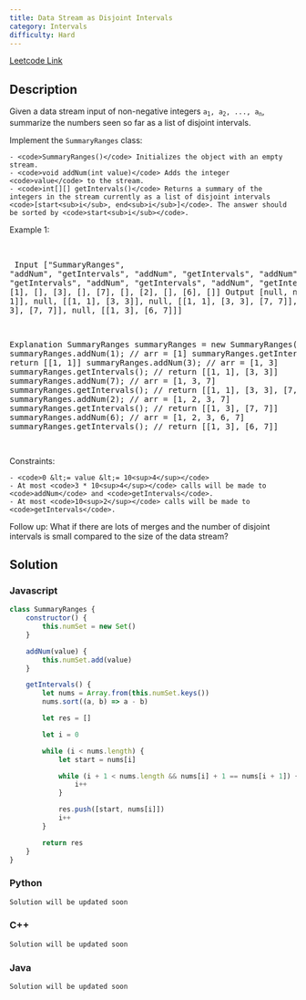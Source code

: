 ```yaml
---
title: Data Stream as Disjoint Intervals
category: Intervals
difficulty: Hard
---
```


<Callout>

[Leetcode Link](https://leetcode.com/problems/data-stream-as-disjoint-intervals)

</Callout>

## Description

Given a data stream input of non-negative integers <code>a<sub>1</sub>, a<sub>2</sub>, ..., a<sub>n</sub></code>, summarize the numbers seen so far as a list of disjoint intervals.

Implement the <code>SummaryRanges</code> class:

    - <code>SummaryRanges()</code> Initializes the object with an empty stream.
    - <code>void addNum(int value)</code> Adds the integer <code>value</code> to the stream.
    - <code>int[][] getIntervals()</code> Returns a summary of the integers in the stream currently as a list of disjoint intervals <code>[start<sub>i</sub>, end<sub>i</sub>]</code>. The answer should be sorted by <code>start<sub>i</sub></code>.

Example 1:

<br /><pre className="overflow-x-auto">
Input
[&quot;SummaryRanges&quot;, &quot;addNum&quot;, &quot;getIntervals&quot;, &quot;addNum&quot;, &quot;getIntervals&quot;, &quot;addNum&quot;, &quot;getIntervals&quot;, &quot;addNum&quot;, &quot;getIntervals&quot;, &quot;addNum&quot;, &quot;getIntervals&quot;]
[[], [1], [], [3], [], [7], [], [2], [], [6], []]
Output
[null, null, [[1, 1]], null, [[1, 1], [3, 3]], null, [[1, 1], [3, 3], [7, 7]], null, [[1, 3], [7, 7]], null, [[1, 3], [6, 7]]]

Explanation
SummaryRanges summaryRanges = new SummaryRanges();
summaryRanges.addNum(1); // arr = [1]
summaryRanges.getIntervals(); // return [[1, 1]]
summaryRanges.addNum(3); // arr = [1, 3]
summaryRanges.getIntervals(); // return [[1, 1], [3, 3]]
summaryRanges.addNum(7); // arr = [1, 3, 7]
summaryRanges.getIntervals(); // return [[1, 1], [3, 3], [7, 7]]
summaryRanges.addNum(2); // arr = [1, 2, 3, 7]
summaryRanges.getIntervals(); // return [[1, 3], [7, 7]]
summaryRanges.addNum(6); // arr = [1, 2, 3, 6, 7]
summaryRanges.getIntervals(); // return [[1, 3], [6, 7]]

</pre>

Constraints:

    - <code>0 &lt;= value &lt;= 10<sup>4</sup></code>
    - At most <code>3 * 10<sup>4</sup></code> calls will be made to <code>addNum</code> and <code>getIntervals</code>.
    - At most <code>10<sup>2</sup></code> calls will be made to <code>getIntervals</code>.

Follow up: What if there are lots of merges and the number of disjoint intervals is small compared to the size of the data stream?

## Solution

### Javascript

```javascript
class SummaryRanges {
	constructor() {
		this.numSet = new Set()
	}

	addNum(value) {
		this.numSet.add(value)
	}

	getIntervals() {
		let nums = Array.from(this.numSet.keys())
		nums.sort((a, b) => a - b)

		let res = []

		let i = 0

		while (i < nums.length) {
			let start = nums[i]

			while (i + 1 < nums.length && nums[i] + 1 == nums[i + 1]) {
				i++
			}

			res.push([start, nums[i]])
			i++
		}

		return res
	}
}
```

### Python

```python
Solution will be updated soon
```

### C++

```cpp
Solution will be updated soon
```

### Java

```java
Solution will be updated soon
```

